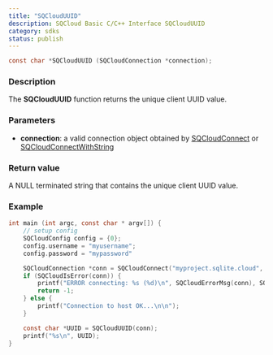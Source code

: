 ```yaml
---
title: "SQCloudUUID"
description: SQCloud Basic C/C++ Interface SQCloudUUID
category: sdks
status: publish
---
```


```c
const char *SQCloudUUID (SQCloudConnection *connection);
```

### Description
The **SQCloudUUID** function returns the unique client UUID value.

### Parameters
* **connection**: a valid connection object obtained by [SQCloudConnect](/docs/sdk/c/sqcloudconnect) or [SQCloudConnectWithString](/docs/sdk/c/sqcloudconnectwithstring)

### Return value
A NULL terminated string that contains the unique client UUID value.

### Example
```c
int main (int argc, const char * argv[]) {
    // setup config
    SQCloudConfig config = {0};
    config.username = "myusername";
    config.password = "mypassword"

    SQCloudConnection *conn = SQCloudConnect("myproject.sqlite.cloud", SQCLOUD_DEFAULT_PORT, &config);
    if (SQCloudIsError(conn)) {
        printf("ERROR connecting: %s (%d)\n", SQCloudErrorMsg(conn), SQCloudErrorCode(conn));
        return -1;
    } else {
        printf("Connection to host OK...\n\n");
    }

    const char *UUID = SQCloudUUID(conn);
    printf("%s\n", UUID);
}
```